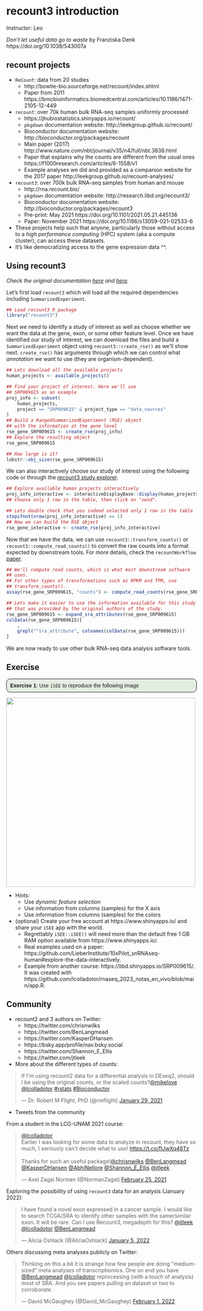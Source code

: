 # recount3 introduction

Instructor: Leo


_Don’t let useful data go to waste_ by Franziska Denk https://doi.org/10.1038/543007a

<script defer class="speakerdeck-embed" data-slide="22" data-id="4cc4e8d972824502b14f3b4273050048" data-ratio="1.77725118483412" src="//speakerdeck.com/assets/embed.js"></script>


## recount projects

* `ReCount`: data from 20 studies
    - http://bowtie-bio.sourceforge.net/recount/index.shtml
    - Paper from 2011 https://bmcbioinformatics.biomedcentral.com/articles/10.1186/1471-2105-12-449

* `recount`: over 70k human bulk RNA-seq samples uniformly processed
    - https://jhubiostatistics.shinyapps.io/recount/
    - `pkgdown` documentation website: http://leekgroup.github.io/recount/
    - Bioconductor documentation website: http://bioconductor.org/packages/recount
    - Main paper (2017) http://www.nature.com/nbt/journal/v35/n4/full/nbt.3838.html
    - Paper that explains why the counts are different from the usual ones https://f1000research.com/articles/6-1558/v1
    - Example analyses we did and provided as a companion website for the 2017 paper http://leekgroup.github.io/recount-analyses/

* `recount3`: over 700k bulk RNA-seq samples from human and mouse
    - http://rna.recount.bio/
    - `pkgdown` documentation website: http://research.libd.org/recount3/
    - Bioconductor documentation website: http://bioconductor.org/packages/recount3
    - Pre-print: May 2021 https://doi.org/10.1101/2021.05.21.445138
    - Paper: November 2021 https://doi.org/10.1186/s13059-021-02533-6
    
* These projects help such that anyone, particularly those without access to a _high performance computing_ (HPC) system (aka a compute cluster), can access these datasets.
* It's like democratizing access to the gene expression data ^^.

## Using recount3

_Check the original documentation [here](http://rna.recount.bio/docs/quick-access.html#quick-recount3) and [here](http://rna.recount.bio/docs/bioconductor.html#recount3)._

Let's first load `recount3` which will load all the required dependencies including `SummarizedExperiment`.

```r
## Load recount3 R package
library("recount3")
```

Next we need to identify a study of interest as well as choose whether we want the data at the gene, exon, or some other feature level. Once we have identified our study of interest, we can download the files and build a `SummarizedExperiment` object using `recount3::create_rse()` as we'll show next. `create_rse()` has arguments through which we can control what *annotation* we want to use (they are organism-dependent).

```r
## Lets download all the available projects
human_projects <- available_projects()

## Find your project of interest. Here we'll use
## SRP009615 as an example
proj_info <- subset(
    human_projects,
    project == "SRP009615" & project_type == "data_sources"
)
## Build a RangedSummarizedExperiment (RSE) object
## with the information at the gene level
rse_gene_SRP009615 <- create_rse(proj_info)
## Explore the resulting object
rse_gene_SRP009615

## How large is it?
lobstr::obj_size(rse_gene_SRP009615)
```

We can also interactively choose our study of interest using the following code or through the [recount3 study explorer](http://rna.recount.bio/docs/index.html#study-explorer).

```r
## Explore available human projects interactively
proj_info_interactive <- interactiveDisplayBase::display(human_projects)
## Choose only 1 row in the table, then click on "send".

## Lets double check that you indeed selected only 1 row in the table
stopifnot(nrow(proj_info_interactive) == 1)
## Now we can build the RSE object
rse_gene_interactive <- create_rse(proj_info_interactive)
```

Now that we have the data, we can use `recount3::transform_counts()` or `recount3::compute_read_counts()` to convert the raw counts into a format expected by downstream tools. For more details, check the `recountWorkflow` [paper](https://f1000research.com/articles/6-1558/v1).


```r
## We'll compute read counts, which is what most downstream software
## uses.
## For other types of transformations such as RPKM and TPM, use
## transform_counts().
assay(rse_gene_SRP009615, "counts") <- compute_read_counts(rse_gene_SRP009615)
```

```r
## Lets make it easier to use the information available for this study
## that was provided by the original authors of the study.
rse_gene_SRP009615 <- expand_sra_attributes(rse_gene_SRP009615)
colData(rse_gene_SRP009615)[
    ,
    grepl("^sra_attribute", colnames(colData(rse_gene_SRP009615)))
]
```


We are now ready to use other bulk RNA-seq data analysis software tools.


## Exercise

<style>
p.exercise  {
background-color: #E4EDE2;
padding: 9px;
border: 1px solid black;
border-radius: 10px;
font-family: sans-serif;
}
</style>

<p class="exercise">
**Exercise 1**:
Use `iSEE` to reproduce the following image
</p>

<img src="images/iSEE_SRP009615.PNG" width="500px" />

* Hints:
    - Use _dynamic feature selection_
    - Use information from columns (samples) for the X axis
    - Use information from columns (samples) for the colors
* (optional) Create your free account at https://www.shinyapps.io/ and share your `iSEE` app with the world.
  - Regrettably `iSEE::iSEE()` will need more than the default free 1 GB RAM option available from https://www.shinyapps.io/.
  - Real examples used on a paper: https://github.com/LieberInstitute/10xPilot_snRNAseq-human#explore-the-data-interactively.
  - Example from another course: https://libd.shinyapps.io/SRP009615/. It was created with https://github.com/lcolladotor/rnaseq_2023_notas_en_vivo/blob/main/app.R.

## Community

* recount2 and 3 authors on Twitter:
    - https://twitter.com/chrisnwilks
    - https://twitter.com/BenLangmead
    - https://twitter.com/KasperDHansen
    - https://bsky.app/profile/nav.bsky.social
    - https://twitter.com/Shannon_E_Ellis
    - https://twitter.com/jtleek
* More about the different types of counts:

<blockquote class="twitter-tweet"><p lang="en" dir="ltr">If I&#39;m using recount2 data for a differential analysis in DEseq2, should I be using the original counts, or the scaled counts?<a href="https://twitter.com/mikelove?ref_src=twsrc%5Etfw">@mikelove</a> <a href="https://twitter.com/lcolladotor?ref_src=twsrc%5Etfw">@lcolladotor</a> <a href="https://twitter.com/hashtag/rstats?src=hash&amp;ref_src=twsrc%5Etfw">#rstats</a> <a href="https://twitter.com/hashtag/Bioconductor?src=hash&amp;ref_src=twsrc%5Etfw">#Bioconductor</a></p>&mdash; Dr. Robert M Flight, PhD (@rmflight) <a href="https://twitter.com/rmflight/status/1354981737525366786?ref_src=twsrc%5Etfw">January 29, 2021</a></blockquote> <script async src="https://platform.twitter.com/widgets.js" charset="utf-8"></script>

* Tweets from the community

From a student in the LCG-UNAM 2021 course:

<blockquote class="twitter-tweet"><p lang="en" dir="ltr"><a href="https://twitter.com/lcolladotor?ref_src=twsrc%5Etfw">@lcolladotor</a> <br>Earlier I was looking for some data to analyze in recount, they have so much, I seriously can&#39;t decide what to use! <a href="https://t.co/fIJwXq46Tz">https://t.co/fIJwXq46Tz</a><br><br>Thanks for such an useful package!<a href="https://twitter.com/chrisnwilks?ref_src=twsrc%5Etfw">@chrisnwilks</a> <a href="https://twitter.com/BenLangmead?ref_src=twsrc%5Etfw">@BenLangmead</a> <a href="https://twitter.com/KasperDHansen?ref_src=twsrc%5Etfw">@KasperDHansen</a> <a href="https://twitter.com/AbhiNellore?ref_src=twsrc%5Etfw">@AbhiNellore</a> <a href="https://twitter.com/Shannon_E_Ellis?ref_src=twsrc%5Etfw">@Shannon_E_Ellis</a> <a href="https://twitter.com/jtleek?ref_src=twsrc%5Etfw">@jtleek</a></p>&mdash; Axel Zagal Norman (@NormanZagal) <a href="https://twitter.com/NormanZagal/status/1364762134014398467?ref_src=twsrc%5Etfw">February 25, 2021</a></blockquote> <script async src="https://platform.twitter.com/widgets.js" charset="utf-8"></script>

Exploring the possibility of using `recount3` data for an analysis (January 2022):

<blockquote class="twitter-tweet"><p lang="en" dir="ltr">I have found a novel exon expressed in a cancer sample. I would like to search TCGA/SRA to identify other samples with the same/similar exon. It will be rare. Can I use Recount3, megadepth for this? <a href="https://twitter.com/jtleek?ref_src=twsrc%5Etfw">@jtleek</a> <a href="https://twitter.com/lcolladotor?ref_src=twsrc%5Etfw">@lcolladotor</a> <a href="https://twitter.com/BenLangmead?ref_src=twsrc%5Etfw">@BenLangmead</a></p>&mdash; Alicia Oshlack (@AliciaOshlack) <a href="https://twitter.com/AliciaOshlack/status/1478518895166119937?ref_src=twsrc%5Etfw">January 5, 2022</a></blockquote> <script async src="https://platform.twitter.com/widgets.js" charset="utf-8"></script>

Others discussing meta analyses publicly on Twitter:

<blockquote class="twitter-tweet"><p lang="en" dir="ltr">Thinking on this a bit it is strange how few people are doing “medium-sized” meta analyses of transcriptiomics. One on end you have <a href="https://twitter.com/BenLangmead?ref_src=twsrc%5Etfw">@BenLangmead</a> <a href="https://twitter.com/lcolladotor?ref_src=twsrc%5Etfw">@lcolladotor</a> reprocessing (with a touch of analysis) most of SRA. And you see papers pulling an dataset or two to corroborate.</p>&mdash; David McGaughey (@David_McGaughey) <a href="https://twitter.com/David_McGaughey/status/1488596806313431044?ref_src=twsrc%5Etfw">February 1, 2022</a></blockquote> <script async src="https://platform.twitter.com/widgets.js" charset="utf-8"></script>

